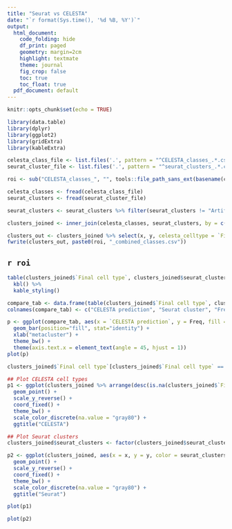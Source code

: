 ```yaml
---
title: "Seurat vs CELESTA"
date: "`r format(Sys.time(), '%d %B, %Y')`"
output:
  html_document:
    code_folding: hide
    df_print: paged 
    geometry: margin=2cm
    highlight: textmate
    theme: journal
    fig_crop: false
    toc: true
    toc_float: true
  pdf_document: default
---
```

<style type="text/css">
.main-container {
  max-width: 1200px;
  margin-left: auto;
  margin-right: auto;
}
</style>

```r
knitr::opts_chunk$set(echo = TRUE)

library(data.table)
library(dplyr)
library(ggplot2)
library(gridExtra)
library(kableExtra)
```


```r
celesta_class_file <- list.files('.', pattern = "^CELESTA_classes_.*.csv", full.names = T)
seurat_cluster_file <- list.files('.', pattern = "^seurat_clusters_.*.csv", full.names = T)

roi <- sub("CELESTA_classes_", "", tools::file_path_sans_ext(basename(celesta_class_file)))

celesta_classes <- fread(celesta_class_file)
seurat_clusters <- fread(seurat_cluster_file)

seurat_clusters <- seurat_clusters %>% filter(seurat_clusters != "Artifact")

clusters_joined <- inner_join(celesta_classes, seurat_clusters, by = c("x" = "x", "y" = "y"))

clusters_out <- clusters_joined %>% select(x, y, celesta_celltype = `Final cell type`, seurat_clusters)
fwrite(clusters_out, paste0(roi, "_combined_classes.csv"))
```

## `r roi`

```r
table(clusters_joined$`Final cell type`, clusters_joined$seurat_clusters) %>%
  kbl() %>%
  kable_styling()
```



```r
compare_tab <- data.frame(table(clusters_joined$`Final cell type`, clusters_joined$seurat_clusters))
colnames(compare_tab) <- c("CELESTA prediction", "Seurat cluster", "Freq")

p <- ggplot(compare_tab, aes(x = `CELESTA prediction`, y = Freq, fill = `Seurat cluster`)) +
  geom_bar(position="fill", stat="identity") +
  xlab("metacluster") +
  theme_bw() +
  theme(axis.text.x = element_text(angle = 45, hjust = 1))
plot(p)
```



```r
clusters_joined$`Final cell type`[clusters_joined$`Final cell type` == "Unknown"] <- NA

## Plot CELESTA cell types
p1 <- ggplot(clusters_joined %>% arrange(desc(is.na(clusters_joined$`Final cell type`))), aes(x = x, y = y, color = `Final cell type`)) +
  geom_point() +
  scale_y_reverse() +
  coord_fixed() +
  theme_bw() +
  scale_color_discrete(na.value = "gray80") +
  ggtitle("CELESTA")
```

```r
## Plot Seurat clusters
clusters_joined$seurat_clusters <- factor(clusters_joined$seurat_clusters, levels = paste0("cluster_", 0:length(unique(clusters_joined$seurat_clusters)) -1))

p2 <- ggplot(clusters_joined, aes(x = x, y = y, color = seurat_clusters)) +
  geom_point() +
  scale_y_reverse() +
  coord_fixed() +
  theme_bw() +
  scale_color_discrete(na.value = "gray80") +
  ggtitle("Seurat")

plot(p1)

plot(p2)
```



























